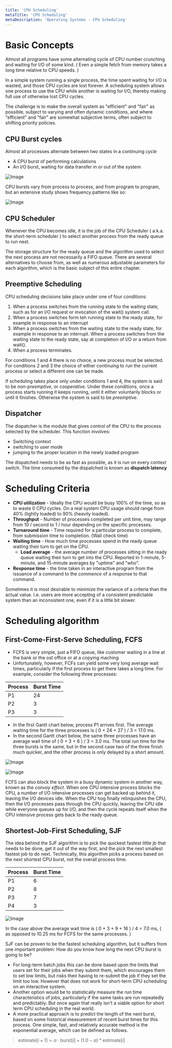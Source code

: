 ```yaml
---
title: 'CPU Scheduling'
metaTitle: 'CPU Scheduling'
metaDescription: 'Operating Systems - CPU Scheduling'
---
```


<link
  rel="stylesheet"
  href="https://cdn.jsdelivr.net/npm/katex@0.11.0/dist/katex.min.css"
  integrity="sha384-BdGj8xC2eZkQaxoQ8nSLefg4AV4/AwB3Fj+8SUSo7pnKP6Eoy18liIKTPn9oBYNG"
  crossOrigin="anonymous"
/>

# Basic Concepts

Almost all programs have some alternating cycle of CPU number crunching and waiting for I/O of some kind. ( Even a simple fetch from memory takes a long time relative to CPU speeds. )

In a simple system running a single process, the time spent waiting for I/O is wasted, and those CPU cycles are lost forever.
A scheduling system allows one process to use the CPU while another is waiting for I/O, thereby making full use of otherwise lost CPU cycles.

The challenge is to make the overall system as "efficient" and "fair" as possible, subject to varying and often dynamic conditions, and where "efficient" and "fair" are somewhat subjective terms, often subject to shifting priority policies.

## CPU Burst cycles

Almost all processes alternate between two states in a continuing *cycle*
- A CPU burst of performing calculations
- An I/O burst, waiting for data transfer in or out of the system

![Image](https://www.cs.uic.edu/~jbell/CourseNotes/OperatingSystems/images/Chapter6/6_01_CPU_BurstCycle.jpg)

CPU bursts vary from process to process, and from program to program, but an extensive study shows frequency patterns like so:

![Image](https://www.cs.uic.edu/~jbell/CourseNotes/OperatingSystems/images/Chapter6/6_02_CPU_Histogram.jpg)

## CPU Scheduler

Whenever the CPU becomes idle, it is the job of the CPU Scheduler ( a.k.a. the short-term scheduler ) to select another process from the ready queue to run next.

The storage structure for the ready queue and the algorithm used to select the next process are not necessarily a FIFO queue. There are several alternatives to choose from, as well as numerous adjustable parameters for each algorithm, which is the basic subject of this entire chapter.

## Preemptive Scheduling

CPU scheduling decisions take place under one of four conditions:
1. When a process switches from the running state to the waiting state, such as for an I/O request or invocation of the wait() system call.
2. When a process switches form teh running state to the ready state, for example in response to an interrupt
3. When a process switches from the waiting state to the ready state, for example in response to an interrupt. When a process switches from the waiting state to the ready state, say at completion of I/O or a return from wait().
4. When a process terminates.

For conditions 1 and 4 there is no choice, a new process must be selected. For conditions 2 and 3 the choice of either continuing to run the current process or select a different one can be made.

If scheduling takes place only under conditions 1 and 4, the system is said to be *non-preemptive*, or *cooperative*. Under these conditions, once a process starts running it keeps running, until it either voluntarily blocks or until it finishes. Otherwise the system is said to be *preemptive*.

## Dispatcher

The dispatcher is the module that gives control of the CPU to the process selected by the scheduler. This function involves:
- Switching context
- switching to user mode
- jumping to the proper location in the newly loaded program

The dispatched needs to be as fast as possible, as it is run on every context switch. The time consumed by the dispatched is known as **dispatch latency**

# Scheduling Criteria

- **CPU utilization** - Ideally the CPU would be busy 100% of the time, so as to waste 0 CPU cycles. On a real system CPU usage should range from 40% (lightly loaded) to 90% (heavily loaded). 
- **Throughput** - Number of processes completed per unit time, may range from 10 / second to 1 / hour depending on the specific processes.
- **Turnaround time** - Time required for a particular process to complete, from submission time to completion. (Wall check time)
- **Waiting time** - How much time processes spend in the ready queue waiting their turn to get on the CPU.
    - **Load average** - the average number of processes sitting in the ready queue waiting their turn to get into the CPU. Reported in 1-minute, 5-minute, and 15-minute averages by "uptime" and "who".
- **Response time** - the time taken in an interactive program from the issuance of a command to the *commence* of a response to that command.

Sometimes it is most desirable to minimize the variance of a criteria than the actual value. I.e. users are more accepting of a consistent predictable system than an inconsistent one, even if it is a little bit slower.

# Scheduling algorithm

## First-Come-First-Serve Scheduling, FCFS

- FCFS is very simple, just a FIFO queue, like customer waiting in a line at the bank or the ost office or at a copying maching
- Unfortunately, however, FCFs can yield some very long average wait times, particularly if the first process to get there takes a long time. For example, consider the following three processes:

| Process 	| Burst Time 	|
|-	|-	|
| P1 	| 24 	|
| P2 	| 3 	|
| P3 	| 3 	|

- In the first Gantt chart below, process P1 arrives first. The average waiting time for the three processes is ( 0 + 24 + 27 ) / 3 = 17.0 ms.
- In the second Gantt chart below, the same three processes have an average wait time of ( 0 + 3 + 6 ) / 3 = 3.0 ms. The total run time for the three bursts is the same, but in the second case two of the three finish much quicker, and the other process is only delayed by a short amount.

![Image](https://www.cs.uic.edu/~jbell/CourseNotes/OperatingSystems/images/Chapter6/6_FCFS_Chart1.jpg)

![Image](https://www.cs.uic.edu/~jbell/CourseNotes/OperatingSystems/images/Chapter6/6_FCFS_Chart2.jpg)

FCFS can also block the system in a busy dynamic system in another way, known as the *convoy effect*. When one CPU intensive process blocks the CPU, a number of I/O intensive processes can get backed up behind it, leaving the I/O devices idle. When the CPU hog finally relinquishes the CPU, then the I/O processes pass through the CPU quickly, leaving the CPU idle while everyone queues up for I/O, and then the cycle repeats itself when the CPU intensive process gets back to the ready queue.

## Shortest-Job-First Scheduling, SJF

The idea behind the SJF algorithm is to pick the quickest fastest little jb that needs to be done, get it out of the way first, and the pick the next smallest fastest job to do next. Technically, this algorithm picks a process based on the next shortest CPU burst, not the overall process time. 

| Process 	| Burst Time 	|
|-	|-	|
| P1 	| 6 	|
| P2 	| 8 	|
| P3 	| 7 	|
| P4 	| 3 	|

![Image](https://www.cs.uic.edu/~jbell/CourseNotes/OperatingSystems/images/Chapter6/6_SJF_Chart.jpg)

In the case above the average wait time is ( 0 + 3 + 9 + 16 ) / 4 = 7.0 ms, ( as opposed to 10.25 ms for FCFS for the same processes. )

SJF can be proven to be the fastest scheduling algorithm, but it suffers from one important problem: How do you know how long the next CPU burst is going to be?
- For long-term batch jobs this can be done based upon the limits that users set for their jobs when they submit them, which encourages them to set low limits, but risks their having to re-submit the job if they set the limit too low. However that does not work for short-term CPU scheduling on an interactive system.
- Another option would be to statistically measure the run time characteristics of jobs, particularly if the same tasks are run repeatedly and predictably. But once again that really isn't a viable option for short term CPU scheduling in the real world.
- A more practical approach is to predict the length of the next burst, based on some historical measurement of recent burst times for this process. One simple, fast, and relatively accurate method is the exponential average, which can be defined as follows. 
> $\mathrm{estimate}[i+1] = \alpha \cdot \mathrm{burst}[i] + (1.0 - \alpha) * \mathrm{estimate}[i]$